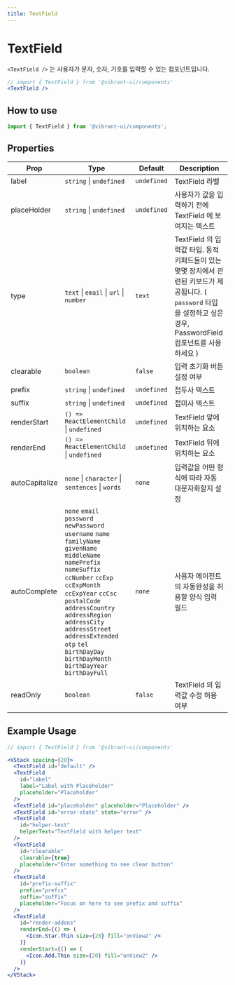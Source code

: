 ```yaml
---
title: TextField
---
```


# TextField

`<TextField />` 는 사용자가 문자, 숫자, 기호를 입력할 수 있는 컴포넌트입니다.

```jsx live
// import { TextField } from '@vibrant-ui/components'
<TextField />
```

## How to use

```jsx
import { TextField } from '@vibrant-ui/components';
```

## Properties

| Prop           | Type                                                                                                                                                                                                                                                                                                                                                | Default     | Description                                                                                                                                                            |
| -------------- | --------------------------------------------------------------------------------------------------------------------------------------------------------------------------------------------------------------------------------------------------------------------------------------------------------------------------------------------------- | ----------- | ---------------------------------------------------------------------------------------------------------------------------------------------------------------------- |
| label          | `string` \| `undefined`                                                                                                                                                                                                                                                                                                                             | `undefined` | TextField 라벨                                                                                                                                                         |
| placeHolder    | `string` \| `undefined`                                                                                                                                                                                                                                                                                                                             | `undefined` | 사용자가 값을 입력하기 전에 TextField 에 보여지는 텍스트                                                                                                               |
| type           | `text` \| `email` \| `url` \| `number`                                                                                                                                                                                                                                                                                                              | `text`      | TextField 의 입력값 타입. 동적 키패드들이 있는 몇몇 장치에서 관련된 키보드가 제공됩니다. ( `password` 타입을 설정하고 싶은 경우, PasswordField 컴포넌트를 사용하세요 ) |
| clearable      | `boolean`                                                                                                                                                                                                                                                                                                                                           | `false`     | 입력 초기화 버튼 설정 여부                                                                                                                                             |
| prefix         | `string` \| `undefined`                                                                                                                                                                                                                                                                                                                             | `undefined` | 접두사 텍스트                                                                                                                                                          |
| suffix         | `string` \| `undefined`                                                                                                                                                                                                                                                                                                                             | `undefined` | 접미사 텍스트                                                                                                                                                          |
| renderStart    | `() => ReactElementChild` \| `undefined`                                                                                                                                                                                                                                                                                                            | `undefined` | TextField 앞에 위치하는 요소                                                                                                                                           |
| renderEnd      | `() => ReactElementChild` \| `undefined`                                                                                                                                                                                                                                                                                                            | `undefined` | TextField 뒤에 위치하는 요소                                                                                                                                           |
| autoCapitalize | `none` \| `character` \| `sentences` \| `words`                                                                                                                                                                                                                                                                                                     | `none`      | 입력값을 어떤 형식에 따라 자동 대문자화할지 설정                                                                                                                       |
| autoComplete   | `none` `email` `password` `newPassword` `username` `name` `familyName` `givenName` `middleName` `namePrefix` `nameSuffix` `ccNumber` `ccExp` `ccExpMonth` `ccExpYear` `ccCsc` `postalCode` `addressCountry` `addressRegion` `addressCity` `addressStreet` `addressExtended` `otp` `tel` `birthDayDay` `birthDayMonth` `birthDayYear` `birthDayFull` | `none`      | 사용자 에이전트의 자동완성을 허용할 양식 입력 필드                                                                                                                     |
| readOnly       | `boolean`                                                                                                                                                                                                                                                                                                                                           | `false`     | TextField 의 입력값 수정 허용 여부                                                                                                                                     |

## Example Usage

```jsx live
// import { TextField } from '@vibrant-ui/components'

<VStack spacing={20}>
  <TextField id="default" />
  <TextField
    id="label"
    label="Label with Placeholder"
    placeholder="Placeholder"
  />
  <TextField id="placeholder" placeholder="Placeholder" />
  <TextField id="error-state" state="error" />
  <TextField
    id="helper-text"
    helperText="TextField with helper text"
  />
  <TextField
    id="clearable"
    clearable={true}
    placeholder="Enter something to see clear button"
  />
  <TextField
    id="prefix-suffix"
    prefix="prefix"
    suffix="suffix"
    placeholder="Focus on here to see prefix and suffix"
  />
  <TextField
    id="render-addons"
    renderEnd={() => (
      <Icon.Star.Thin size={20} fill="onView2" />
    )}
    renderStart={() => (
      <Icon.Add.Thin size={20} fill="onView2" />
    )}
  />
</VStack>
```
